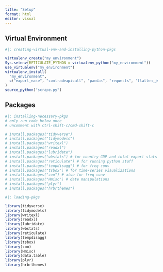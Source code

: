 ```yaml
---
title: "Setup"
format: html
editor: visual
---
```


## Virtual Environment

```r
#|: creating-virtual-env-and-installing-python-pkgs

virtualenv_create("my_environment")
Sys.setenv(RETICULATE_PYTHON = virtualenv_python("my_environment"))
use_virtualenv("my_environment")
virtualenv_install(
  "my_environment",
  c("export_ease", "comtradeapicall", "pandas", "requests", "flatten_json", "selenium", "webdriver_manager")
)
source_python("scrape.py")
```

## Packages

```r
#|: installing-necessary-pkgs
# only run code below once
# uncomment with ctrl-shift-c/cmd-shift-c

# install.packages("tidyverse")
# install.packages("tidymodels")
# install.packages("writexl")
# install.packages("readxl")
# install.packages("lubridate")
# install.packages("wbstats") # for country GDP and total-export stats from World Bank
# install.packages("reticulate") # for running python stuff
# install.packages("tempdisagg") # for freq conv
# install.packages("tsbox") # for time-series visualizations
# install.packages("zoo") # also for freq conv
# install.packages("Hmisc") # date manipulations 
# install.packages("plyr")
# install.packages("hrbrthemes")
```

```r
#|: loading-pkgs

library(tidyverse) 
library(tidymodels)
library(writexl)
library(readxl)
library(lubridate)
library(wbstats)
library(reticulate)
library(tempdisagg) 
library(tsbox) 
library(zoo)
library(Hmisc)
library(data.table)
library(plyr)
library(hrbrthemes)
```
